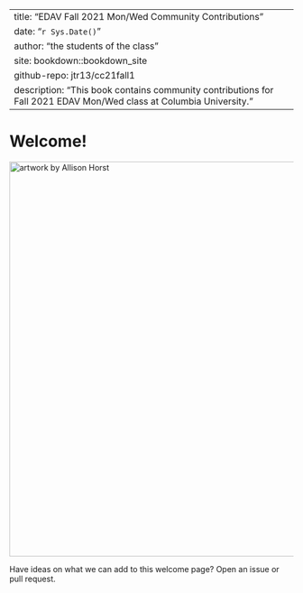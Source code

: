 
---
title: "EDAV Fall 2021 Mon/Wed Community Contributions"
date: "`r Sys.Date()`"
author: "the students of the class"
site: bookdown::bookdown_site
github-repo: jtr13/cc21fall1
description: "This book contains community contributions for Fall 2021 EDAV Mon/Wed class at Columbia University."
---

# Welcome!

<img alt="artwork by Allison Horst" src="monwed.jpeg" width="700"></img>


Have ideas on what we can add to this welcome page? Open an issue or pull request.

